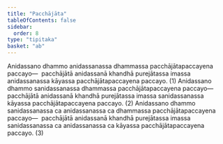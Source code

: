 ```yaml
---
title: "Pacchājāta"
tableOfContents: false
sidebar:
  order: 8
type: "tipitaka"
basket: "ab"
---
```



<DynamicBreadcrumb />

<Division number="41">

<Paragraph number="629">
Anidassano dhammo anidassanassa dhammassa pacchājātapaccayena paccayo—  pacchājātā anidassanā khandhā purejātassa imassa anidassanassa kāyassa pacchājātapaccayena paccayo. (1)
</Paragraph>

<Paragraph number="630">
Anidassano dhammo sanidassanassa dhammassa pacchājātapaccayena paccayo—  pacchājātā anidassanā khandhā purejātassa imassa sanidassanassa kāyassa pacchājātapaccayena paccayo. (2)
</Paragraph>

<Paragraph number="631">
Anidassano dhammo sanidassanassa ca anidassanassa ca dhammassa pacchājātapaccayena paccayo—  pacchājātā anidassanā khandhā purejātassa imassa sanidassanassa ca anidassanassa ca kāyassa pacchājātapaccayena paccayo. (3)
</Paragraph>
</Division>